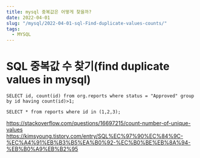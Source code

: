 ```yaml
---
title: mysql 중복값은 어떻게 찾을까?
date: 2022-04-01
slug: "/mysql/2022-04-01-sql-Find-duplicate-values-counts/"
tags:
  - MYSQL
---
```


# SQL 중복값 수 찾기(find duplicate values in mysql)

```
SELECT id, count(id) from org.reports where status = "Approved" group by id having count(id)>1;

SELECT * from reports where id in (1,2,3);
```
https://stackoverflow.com/questions/16697215/count-number-of-unique-values
https://kimsyoung.tistory.com/entry/SQL%EC%97%90%EC%84%9C-%EC%A4%91%EB%B3%B5%EA%B0%92-%EC%B0%BE%EB%8A%94-%EB%B0%A9%EB%B2%95
